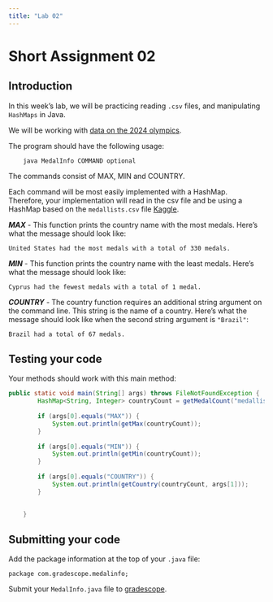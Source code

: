 ```yaml
---
title: "Lab 02"
---
```


# Short Assignment 02

## Introduction

In this week's lab, we will be practicing reading `.csv` files, and manipulating
`HashMaps` in Java.

We will be working with [data on the 2024 olympics](https://www.kaggle.com/datasets/muhammadehsan02/olympic-summer-games-paris-2024).

The program should have the following usage:
```
    java MedalInfo COMMAND optional
```

The commands consist of MAX, MIN and COUNTRY. 

Each command will be most easily implemented with a HashMap.  Therefore,
your implementation will read in the csv file and be using a HashMap based on
the `medallists.csv` file [Kaggle](https://www.kaggle.com/datasets/muhammadehsan02/olympic-summer-games-paris-2024?select=medallists.csv).

***MAX*** - This function prints the country name with the most medals. Here's what the message should look like:

`United States had the most medals with a total of 330 medals.`

***MIN*** - This function prints the country name with the least medals. Here's what the message should look like: 
    
`Cyprus had the fewest medals with a total of 1 medal.`

***COUNTRY*** - The country function requires an additional string argument 
on the command line.  This string is the name of a country. Here's what the message should look like when
the second string argument is `"Brazil"`:

`Brazil had a total of 67 medals.`

## Testing your code

Your methods should work with this main method:

```java
public static void main(String[] args) throws FileNotFoundException {
		HashMap<String, Integer> countryCount = getMedalCount("medallists.csv");
		
		if (args[0].equals("MAX")) {
			System.out.println(getMax(countryCount));
		}
		
		if (args[0].equals("MIN")) {
			System.out.println(getMin(countryCount));
		}
		
		if (args[0].equals("COUNTRY")) {
			System.out.println(getCountry(countryCount, args[1]));
		}
		

	}
```

## Submitting your code

Add the package information at the top of your `.java` file:

`package com.gradescope.medalinfo;`

Submit your `MedalInfo.java` file to [gradescope](https://www.gradescope.com/courses/839822/assignments/4917230).

